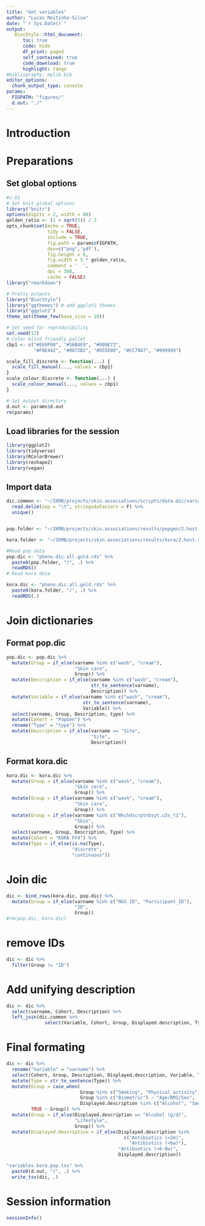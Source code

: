 ```yaml
---
title: "Get variables"
author: "Lucas Moitinho-Silva"
date: "`r Sys.Date()`"
output:
   BiocStyle::html_document:
      toc: true
      code: hide
      df_print: paged
      self_contained: true
      code_download: true
      highlight: tango
#bibliography: mylib.bib
editor_options:
  chunk_output_type: console
params:
  FIGPATH: "figures/"
  d.out: "./"
---
```



# Introduction


# Preparations

## Set global options

```r
#v.01
# Set knit global options
library("knitr")
options(digits = 2, width = 80)
golden_ratio <- (1 + sqrt(5)) / 2
opts_chunk$set(echo = TRUE,
               tidy = FALSE,
               include = TRUE,
               fig.path = params$FIGPATH,
               dev=c("png",'pdf'),
               fig.height = 6,
               fig.width = 5 * golden_ratio,
               comment = '  ',
               dpi = 300,
               cache = FALSE)
library("rmarkdown")

# Pretty outputs
library("BiocStyle")
library("ggthemes") # add ggplot2 themes
library("ggplot2")
theme_set(theme_few(base_size = 10))

# Set seed for reproducibility
set.seed(13)
# Color blind friendly pallet
cbp1 <- c("#E69F00", "#56B4E9", "#009E73",
          "#F0E442", "#0072B2", "#D55E00", "#CC79A7", "#999999")

scale_fill_discrete <- function(...) {
  scale_fill_manual(..., values = cbp1)
}
scale_colour_discrete <- function(...) {
  scale_colour_manual(..., values = cbp1)
}

# Set output directory
d.out <- params$d.out
rm(params)
```


## Load libraries for the session

```r
library(ggplot2)
library(tidyverse)
library(RColorBrewer)
library(reshape2)
library(vegan)
```

## Import data
```r
dic.common <- "~/IKMB/projects/skin.associations/scripts/data.dic/variables.kora.pop.tsv" %>% 
  read.delim(sep = "\t", stringsAsFactors = F) %>% 
  unique()


pop.folder <- "~/IKMB/projects/skin.associations/results/popgen/2.host.trait.set/1.filter.samples.and.metadata/" 

kora.folder <- "~/IKMB/projects/skin.associations/results/kora/2.host.trait.set/1.filter.samples.and.metadata/"

#Read pop data
pop.dic <- "pheno.dic.all.gold.rds" %>% 
  paste0(pop.folder, "/", .) %>%
  readRDS()
# Read kora data

kora.dic <- "pheno.dic.all.gold.rds" %>% 
  paste0(kora.folder, "/", .) %>% 
  readRDS(.)
```



# Join dictionaries

## Format pop.dic

```r
pop.dic <- pop.dic %>%
  mutate(Group = if_else(varname %in% c("wash", "cream"),
                         "Skin care",
                         Group)) %>% 
  mutate(Description = if_else(varname %in% c("wash", "cream"),
                               str_to_sentence(varname),
                               Description)) %>% 
  mutate(Variable = if_else(varname %in% c("wash", "cream"),
                            str_to_sentence(varname),
                            Variable)) %>% 
  select(varname, Group, Description, type) %>% 
  mutate(Cohort = "PopGen") %>% 
  rename("Type" = "type") %>% 
  mutate(Description = if_else(varname == "Site",
                               "Site",
                               Description)) 

```

## Format kora.dic


```r
kora.dic <- kora.dic %>% 
  mutate(Group = if_else(varname %in% c("wash", "cream"),
                         "Skin care",
                         Group)) %>% 
  mutate(Group = if_else(varname %in% c("wash", "cream"),
                         "Skin care",
                         Group)) %>% 
  mutate(Group = if_else(varname %in% c("Whchdscrptnbsyt.u3s_t1"),
                         "Skin",
                         Group)) %>% 
  select(varname, Group, Description, Type) %>% 
  mutate(Cohort = "KORA FF4") %>% 
  mutate(Type = if_else(is.na(Type),
                        "discrete",
                        "continuous"))

```
# Join dic
```r
dic <- bind_rows(kora.dic, pop.dic) %>% 
  mutate(Group = if_else(varname %in% c("NGS_ID", "Participant_ID"),
                         "ID",
                         Group))
#rm(pop.dic, kora.dic)
```

# remove IDs

```r
dic <- dic %>% 
  filter(Group != "ID")
```


# Add unifying description

```r
dic <- dic %>%
  select(varname, Cohort, Description) %>% 
  left_join(dic.common %>% 
              select(Variable, Cohort, Group, Displayed.description, Type), by = c("varname" = "Variable", "Cohort"))
```

# Final formating

```r
dic <- dic %>% 
  rename("Variable" = "varname") %>% 
  select(Cohort, Group, Description, Displayed.description, Variable, Type) %>% 
  mutate(Type = str_to_sentence(Type)) %>% 
  mutate(Group = case_when(
                           Group %in% c("Smoking", "Physical activity") ~ "Lifestyle",
                           Group %in% c("Biometric") ~ "Age/BMI/Sex",
                           Displayed.description %in% c("Alcohol", "Smoking") ~ "Lifestyle",
         TRUE ~ Group)) %>% 
  mutate(Group = if_else(Displayed.description == "Alcohol (g/d)",
                         "Lifestyle",
                         Group)) %>% 
  mutate(Displayed.description = if_else(Displayed.description %in% 
                                           c("Antibiotics (<2m)",
                                             "Antibiotics (<6w)"),
                                         "Antibiotics (<6-8w)",
                                         Displayed.description))
```


```r
"variables.kora.pop.tsv" %>% 
  paste0(d.out, "/", .) %>% 
  write_tsv(dic, .)
```

# Session information

```r
sessionInfo()
```
